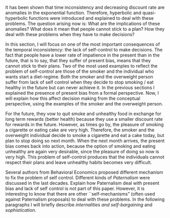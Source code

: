 It has been shown that time inconsistency and decreasing discount rate are anomalies in the exponential function. Therefore, hyperbolic and quasi-hyperbolic functions were introduced and explained to deal with these problems. The question arising now is: What are the implications of these anomalies? What does it mean that people cannot stick to a plan? How they deal with these problems when they have to make decisions? 

In this section, I will focus on one of the most important consequences of the temporal inconsistency: the lack of self-control to make decisions. The fact that people have a lower rate of impatience in the present than in the future, that is to say, that they suffer of present bias, means that they cannot stick to their plans.
Two of the most used examples to reflect the problem of self-control are those of the smoker and the individual who wants start a diet-regime. Both the smoker and the overweight person suffer from lack of self control when they decide to stop smoking / eat healthy in the future but can never achieve it. In the previous sections I explained the presence of present bias from a formal perspective. Now, I will explain how this affect decision making from the conceptual perspective, using the examples of the smoker and the overweight person. 

For the future, they vow to quit smoke and unhealthy food in exchange for long term rewards (better health) because they use a smaller discount rate for rewards in the future. However, as times go by, the pleasure of smoking a cigarette or eating cake are very high. Therefore, the smoker and the overweight individual decide to smoke a cigarette and eat a cake today, but plan to stop doing so next month. When the next month arrives, the present bias comes back into action, because the option of smoking and eating unhealthy are again very desirable, since the pleasure of doing so now is very high. This problem of self-control produces that the individuals cannot respect their plans and leave unhealthy habits becomes very difficult.

Several authors from Behavioral Economics proposed different mechanism to fix the problem of self control. Different kinds of *Paternalism* were discussed in the last decades. Explain how Paternalism deal with present bias and lack of self control is not part of this paper. However, it is interesting to know that there are other ``self-mechanisms" (often used against Paternalism proposals) to deal with these problems. In the following paragraphs I will briefly describe *internalities and self-bargaining* and *sophistication*. 


